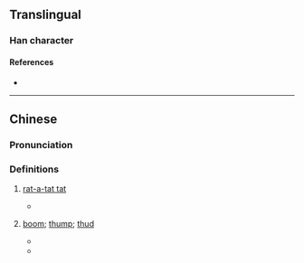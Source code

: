 {{character info/new}}
==Translingual==

===Han character===
{{Han char|rn=30|rad=口|as=05|sn=8|four=67033|canj=RHEY|ids=⿰口冬}}

====References====
* {{Han ref|kx=0185.211|hdz=10608.010|uh=549A|ud=21658|bh=A94E|bd=43342}}

----

==Chinese==
{{zh-forms}}

===Pronunciation===
{{zh-pron
|m=dōng
|c=dung1
|cat=n
}}

===Definitions===
{{zh-hanzi}}

# {{lb|zh|onomatopoeia}} {{gloss|sound of drum, of repeated hit}} [[rat-a-tat tat]]
#* {{zh-x|他 咚-咚-咚 使勁 地{de} 敲門。|He rained blows on the door.}}
# {{lb|zh|onomatopoeia}} {{gloss|sound of something falling}} [[boom]]; [[thump]]; [[thud]]
#* {{zh-x|郵差 把 郵包 '''咚''' 地{de} 一 聲 扔 在 地板 上。|The postman '''plonked''' the mail bag on the floor.}}
#* {{zh-x|他 從 樹 上 '''咚''' 地{de} 一 聲 摔 在 了 地 上。|He fell out of the tree and landed on the ground with a '''thud'''.}}